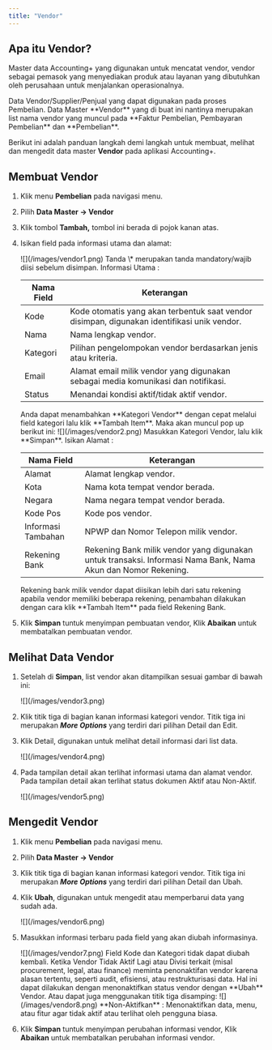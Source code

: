 ```yaml
---
title: "Vendor"
---
```




## Apa itu Vendor?

Master data Accounting\+ yang digunakan untuk mencatat vendor,  vendor sebagai pemasok yang menyediakan produk atau layanan yang dibutuhkan oleh perusahaan untuk menjalankan operasionalnya.

<Note>
  Data Vendor/Supplier/Penjual yang dapat digunakan pada proses Pembelian.
</Note>

<Tip>
  Data Master **Vendor** yang di buat ini nantinya merupakan list nama vendor yang muncul pada **Faktur Pembelian, Pembayaran Pembelian** dan **Pembelian**.
</Tip>

Berikut ini adalah panduan langkah demi langkah untuk membuat, melihat dan mengedit data master **Vendor** pada aplikasi Accounting\+.

## Membuat Vendor

1. Klik menu **Pembelian** pada navigasi menu.
2. Pilih **Data Master → Vendor**
3. Klik tombol **Tambah,** tombol ini berada di pojok kanan atas.
4. Isikan field pada informasi utama dan alamat:

   <Frame>
     ![](/images/vendor1.png)
   </Frame>
   <Warning>
     Tanda \* merupakan tanda mandatory/wajib diisi sebelum disimpan.
   </Warning>
   Informasi Utama :

   | Nama Field | Keterangan                                                                                  |
   | ---------- | ------------------------------------------------------------------------------------------- |
   | Kode       | Kode otomatis yang akan terbentuk saat vendor disimpan, digunakan identifikasi unik vendor. |
   | Nama       | Nama lengkap vendor.                                                                        |
   | Kategori   | Pilihan pengelompokan vendor berdasarkan jenis atau kriteria.                               |
   | Email      | Alamat email milik vendor yang digunakan sebagai media komunikasi dan notifikasi.           |
   | Status     | Menandai kondisi aktif/tidak aktif vendor.                                                  |

   <Note>
     Anda dapat menambahkan **Kategori Vendor** dengan cepat melalui field kategori lalu klik **Tambah Item**. Maka akan muncul pop up berikut ini:

     <Frame>
       ![](/images/vendor2.png)
     </Frame>
     Masukkan Kategori Vendor, lalu klik **Simpan**.
   </Note>
   Isikan Alamat :

   | Nama Field         | Keterangan                                                                                                    |
   | ------------------ | ------------------------------------------------------------------------------------------------------------- |
   | Alamat             | Alamat lengkap vendor.                                                                                        |
   | Kota               | Nama kota tempat vendor berada.                                                                               |
   | Negara             | Nama negara tempat vendor berada.                                                                             |
   | Kode Pos           | Kode pos vendor.                                                                                              |
   | Informasi Tambahan | NPWP dan Nomor Telepon milik vendor.                                                                          |
   | Rekening Bank      | Rekening Bank milik vendor yang digunakan untuk transaksi. Informasi Nama Bank, Nama Akun dan Nomor Rekening. |

   <Note>
     Rekening bank milik vendor dapat diisikan lebih dari satu rekening apabila vendor memiliki beberapa rekening, penambahan dilakukan dengan cara klik **Tambah Item** pada field Rekening Bank.
   </Note>
5. Klik **Simpan** tuntuk menyimpan pembuatan vendor, Klik **Abaikan** untuk membatalkan pembuatan vendor.

## Melihat Data Vendor

1. Setelah di **Simpan**, list vendor akan ditampilkan sesuai gambar di bawah ini:

   <Frame>
     ![](/images/vendor3.png)
   </Frame>
2. Klik titik tiga di bagian kanan informasi kategori vendor. Titik tiga ini merupakan **_More Options_** yang terdiri dari pilihan Detail dan Edit.
3. Klik Detail, digunakan untuk melihat detail informasi dari list data.

   <Frame>
     ![](/images/vendor4.png)
   </Frame>
4. Pada tampilan detail akan terlihat informasi utama dan alamat vendor. Pada tampilan detail akan terlihat status dokumen Aktif atau Non-Aktif.

   <Frame>
     ![](/images/vendor5.png)
   </Frame>

## Mengedit Vendor

1. Klik menu **Pembelian** pada navigasi menu.
2. Pilih **Data Master → Vendor**
3. Klik titik tiga di bagian kanan informasi kategori vendor. Titik tiga ini merupakan **_More Options_** yang terdiri dari pilihan Detail dan Ubah.
4. Klik **Ubah**, digunakan untuk mengedit atau memperbarui data yang sudah ada.

   <Frame>
     ![](/images/vendor6.png)
   </Frame>
5. Masukkan informasi terbaru pada field yang akan diubah informasinya.

   <Frame>
     ![](/images/vendor7.png)
   </Frame>
   <Warning>
     Field Kode dan Kategori tidak dapat diubah kembali.
   </Warning>
   <Tip>
     Ketika Vendor Tidak Aktif Lagi atau Divisi terkait (misal procurement, legal, atau finance) meminta penonaktifan vendor karena alasan tertentu, seperti audit, efisiensi, atau restrukturisasi data. Hal ini dapat dilakukan dengan menonaktifkan status vendor dengan **Ubah** Vendor. Atau dapat juga menggunakan titik tiga disamping:

     <Frame>
       ![](/images/vendor8.png)
     </Frame>
     **Non-Aktifkan** : Menonaktifkan data, menu, atau fitur agar tidak aktif atau terlihat oleh pengguna biasa.
   </Tip>
6. Klik **Simpan** tuntuk menyimpan perubahan informasi vendor, Klik **Abaikan** untuk membatalkan perubahan informasi vendor.

<SnippetSearchAI />